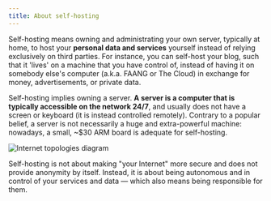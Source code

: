 ```yaml
---
title: About self-hosting
---
```


Self-hosting means owning and administrating your own server, typically at home, to host your **personal data and services** yourself instead of relying exclusively on third parties. For instance, you can self-host your blog, such that it 'lives' on a machine that you have control of, instead of having it on somebody else's computer (a.k.a. FAANG or The Cloud) in exchange for money, advertisements, or private data.

Self-hosting implies owning a server. **A server is a computer that is typically accessible on the network 24/7**, and usually does not have a screen or keyboard (it is instead controlled remotely). Contrary to a popular belief, a server is not necessarily a huge and extra-powerful machine: nowadays, a small, ~$30 ARM board is adequate for self-hosting.

![Internet topologies diagram](/img/internet_topologies.png)

Self-hosting is not about making "your Internet" more secure and does not provide anonymity by itself. Instead, it is about being autonomous and in control of your services and data — which also means being responsible for them.
